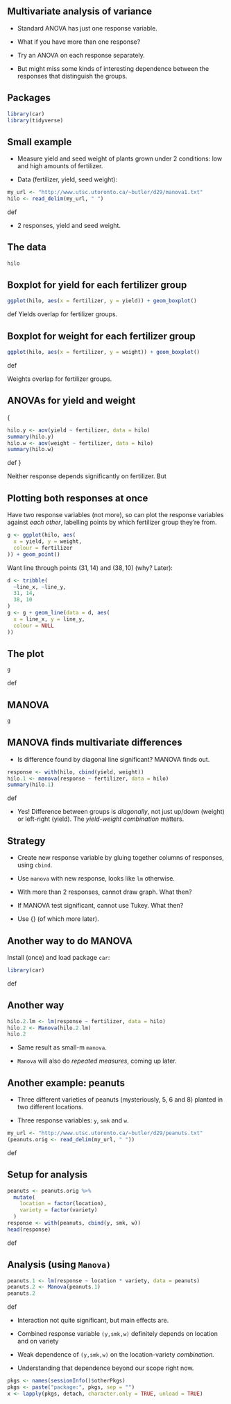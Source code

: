 \section{Multivariate ANOVA}
\frame{\sectionpage}
## Multivariate analysis of variance


* Standard ANOVA has just one response variable.

* What if you have more than one response?

* Try an ANOVA on each response separately.

* But might miss some kinds of interesting dependence between the responses that distinguish the groups.



## Packages
```r
library(car)
library(tidyverse)
```

   


## Small example


* Measure yield and seed weight of plants grown under 2 conditions: low and high amounts of fertilizer.

* Data (fertilizer, yield, seed weight):
```r
my_url <- "http://www.utsc.utoronto.ca/~butler/d29/manova1.txt"
hilo <- read_delim(my_url, " ")
```
def 

* 2 responses, yield and seed weight.



## The data
```r
hilo
```

   


## Boxplot for yield for each fertilizer group
```r
ggplot(hilo, aes(x = fertilizer, y = yield)) + geom_boxplot()
```
def 
Yields overlap for fertilizer groups.


## Boxplot for weight for each fertilizer group
```r
ggplot(hilo, aes(x = fertilizer, y = weight)) + geom_boxplot()
```
def 

Weights overlap for fertilizer groups.


## ANOVAs for yield and weight

{\small
```r
hilo.y <- aov(yield ~ fertilizer, data = hilo)
summary(hilo.y)
hilo.w <- aov(weight ~ fertilizer, data = hilo)
summary(hilo.w)
```
def 
}

Neither response depends significantly on fertilizer. But\ldots


## Plotting both responses at once

Have two response variables (not more), so can plot the
response variables against *each other*, labelling points by
which fertilizer group they're from.

```r
g <- ggplot(hilo, aes(
  x = yield, y = weight,
  colour = fertilizer
)) + geom_point()
```

 

Want line through points $(31,14)$ and $(38,10)$ (why? Later):

```r
d <- tribble(
  ~line_x, ~line_y,
  31, 14,
  38, 10
)
g <- g + geom_line(data = d, aes(
  x = line_x, y = line_y,
  colour = NULL
))
```

 

\begin{small}
Fitting regression line through points in `d`. 
Adding to previous `ggplot`, so `geom_smooth` 
inherits `colour` from first one. This data frame has
no `fertilizer` (previous `colour`), so have to unset.
\end{small}


## The plot
```r
g
```
def 


## MANOVA
```r
g
```

   

\begin{small}


* High-fertilizer plants have both yield and weight high.

* True even though no sig difference in yield or weight individually.

* Drew line separating highs from lows on plot.

\end{small}


## MANOVA finds multivariate differences


* Is difference found by diagonal line significant? MANOVA finds out.
```r
response <- with(hilo, cbind(yield, weight))
hilo.1 <- manova(response ~ fertilizer, data = hilo)
summary(hilo.1)
```
def 

* Yes! Difference between groups is *diagonally*, not just up/down
(weight) or left-right (yield). The *yield-weight combination* matters.




## Strategy



* Create new response variable by gluing together columns of
responses, using `cbind`.

* Use `manova` with new response, looks like `lm` otherwise.

* With more than 2 responses, cannot draw graph. What then?

* If MANOVA test significant, cannot use Tukey. What then?

* Use {\em discriminant analysis} (of which more later).




## Another way to do MANOVA
Install (once) and load package `car`:
```r
library(car)
```
def 


## Another way\ldots

```r
hilo.2.lm <- lm(response ~ fertilizer, data = hilo)
hilo.2 <- Manova(hilo.2.lm)
hilo.2
```

   


* Same result as small-m `manova`.

* `Manova` will also do *repeated measures*, coming up
later.




## Another example: peanuts


*  Three different varieties
of peanuts (mysteriously, 5, 6 and 8) planted in two different
locations.

* Three response variables: `y`, `smk` and
`w`.

```r
my_url <- "http://www.utsc.utoronto.ca/~butler/d29/peanuts.txt"
(peanuts.orig <- read_delim(my_url, " "))
```
def 


## Setup for analysis

```r
peanuts <- peanuts.orig %>%
  mutate(
    location = factor(location),
    variety = factor(variety)
  )
response <- with(peanuts, cbind(y, smk, w))
head(response)
```
def 


## Analysis (using `Manova)`

```r
peanuts.1 <- lm(response ~ location * variety, data = peanuts)
peanuts.2 <- Manova(peanuts.1)
peanuts.2
```
def 



* Interaction not quite significant, but main effects are.

* Combined response variable `(y,smk,w)` definitely depends
on location and on variety

* Weak dependence of `(y,smk,w)` on the location-variety *combination.*

* Understanding that dependence beyond our scope right now.


```r
pkgs <- names(sessionInfo()$otherPkgs)
pkgs <- paste("package:", pkgs, sep = "")
x <- lapply(pkgs, detach, character.only = TRUE, unload = TRUE)
```

   


